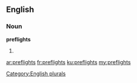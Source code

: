 ==English==

===Noun===
'''preflights'''

# {{plural of|preflight}}

[[Category:English plurals]]

[[ar:preflights]]
[[fr:preflights]]
[[ku:preflights]]
[[my:preflights]]
